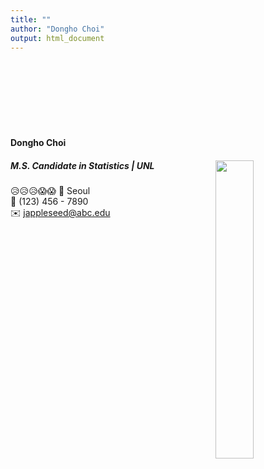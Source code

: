 ```yaml
---
title: ""
author: "Dongho Choi"
output: html_document
---
```


<link rel="stylesheet" href="styles.css" type="text/css">
<link rel="stylesheet" href="site_libs/academicons-1.9.1/css/academicons.min.css"/>


<br><br><br><br><br><br>

#### **Dongho Choi**
##### M.S. Candidate in Statistics | UNL <img src="images/college_logo.png" style="width:35%;" align="right">
😥😥😥😱😱
📍 Seoul <br>
📱 (123) 456 - 7890 <br>
✉️ [jappleseed@abc.edu](mailto:jappleseed@abc.edu) <br>